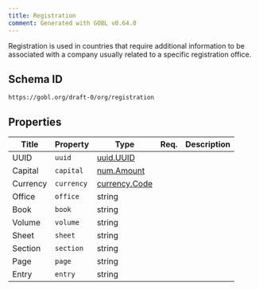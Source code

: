 ```yaml
---
title: Registration
comment: Generated with GOBL v0.64.0
---
```


Registration is used in countries that require additional information to be associated with a company usually related to a specific registration office.

## Schema ID

`https://gobl.org/draft-0/org/registration`

## Properties

| Title    | Property   | Type                                    | Req. | Description |
|----------|------------|-----------------------------------------|------|-------------|
| UUID     | `uuid`     | [uuid.UUID](/draft-0/uuid/uuid)         |      |             |
| Capital  | `capital`  | [num.Amount](/draft-0/num/amount)       |      |             |
| Currency | `currency` | [currency.Code](/draft-0/currency/code) |      |             |
| Office   | `office`   | string                                  |      |             |
| Book     | `book`     | string                                  |      |             |
| Volume   | `volume`   | string                                  |      |             |
| Sheet    | `sheet`    | string                                  |      |             |
| Section  | `section`  | string                                  |      |             |
| Page     | `page`     | string                                  |      |             |
| Entry    | `entry`    | string                                  |      |             |

